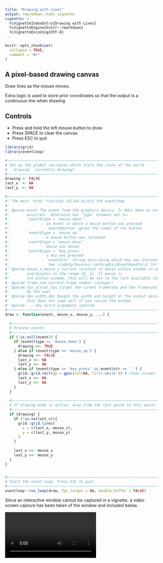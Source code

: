 ```yaml
---
title: "Drawing with Lines"
output: rmarkdown::html_vignette
vignette: >
  %\VignetteIndexEntry{Drawing with Lines}
  %\VignetteEngine{knitr::rmarkdown}
  %\VignetteEncoding{UTF-8}
---
```


```r
knitr::opts_chunk$set(
  collapse = TRUE,
  comment = "#>"
)
```


## A pixel-based drawing canvas

Draw lines as the mouse moves.

Extra logic is used to store prior coordinates so 
  that the output is a continuous line when drawing


## Controls

* Press and hold the left mouse button to draw
* Press SPACE to clear the canvas
* Press ESC to quit


```r
library(grid)
library(eventloop)

#~~~~~~~~~~~~~~~~~~~~~~~~~~~~~~~~~~~~~~~~~~~~~~~~~~~~~~~~~~~~~~~~~~~~~~~~~~~~~
# Set up the global variables which store the state of the world
#  'drawing'  Currently drawing?
#~~~~~~~~~~~~~~~~~~~~~~~~~~~~~~~~~~~~~~~~~~~~~~~~~~~~~~~~~~~~~~~~~~~~~~~~~~~~~
drawing <- FALSE
last_x  <- NA
last_y  <- NA

#~~~~~~~~~~~~~~~~~~~~~~~~~~~~~~~~~~~~~~~~~~~~~~~~~~~~~~~~~~~~~~~~~~~~~~~~~~~~~
#' The main 'draw' function called within the eventloop
#'
#' @param event The event from the graphics device. Is NULL when no event
#'        occurred.  Otherwise has `type` element set to:
#'        `event$type = 'mouse_down'` 
#'               - an event in which a mouse button was pressed
#'               - `event$button` gives the index of the button
#'        `event$type = 'mouse_up'`   
#'               - a mouse button was released
#'        `event$type = 'mouse_move'`   
#'               - mouse was moved 
#'        `event$type = 'key_press'`  
#'               - a key was pressed
#'               - `event$str` String describing which key was pressed. 
#'                  See \code{grDevices::setGraphicsEventHandlers} for more information.
#' @param mouse_x,mouse_y current location of mouse within window in normalised 
#'        coordinates in the range [0, 1]. If mouse is 
#'        not within window, this will be set to the last available coordinates
#' @param frame_num Current frame number (integer)
#' @param fps_actual,fps_target the curent framerate and the framerate specified
#'        by the user
#' @param dev_width,dev_height the width and height of the output device. Note:
#'        this does not cope well if you resize the window
#' @param ... any extra arguments ignored
#~~~~~~~~~~~~~~~~~~~~~~~~~~~~~~~~~~~~~~~~~~~~~~~~~~~~~~~~~~~~~~~~~~~~~~~~~~~~~
draw <- function(event, mouse_x, mouse_y, ...) {
  
  #~~~~~~~~~~~~~~~~~~~~~~~~~~~~~~~~~~~~~~~~~~~~~~~~~~~~~~~~~~~~~~~~~~~~~~~~~~~
  # Process events
  #~~~~~~~~~~~~~~~~~~~~~~~~~~~~~~~~~~~~~~~~~~~~~~~~~~~~~~~~~~~~~~~~~~~~~~~~~~~
  if (!is.null(event)) {
    if (event$type == 'mouse_down') {
      drawing <<- TRUE
    } else if (event$type == 'mouse_up') {
      drawing <<- FALSE
      last_x <<- NA
      last_y <<- NA
    } else if (event$type == 'key_press' && event$str == ' ') {
      grid::grid.rect(gp = gpar(col=NA, fill='white')) # clear screen
      last_x <<- NA
      last_y <<- NA
    }
  }
  
  #~~~~~~~~~~~~~~~~~~~~~~~~~~~~~~~~~~~~~~~~~~~~~~~~~~~~~~~~~~~~~~~~~~~~~~~~~~~
  # If drawing mode is active, draw from the last point to this point.
  #~~~~~~~~~~~~~~~~~~~~~~~~~~~~~~~~~~~~~~~~~~~~~~~~~~~~~~~~~~~~~~~~~~~~~~~~~~~
  if (drawing) {
    if (!is.na(last_x)){
      grid::grid.lines(
        x = c(last_x, mouse_x),
        y = c(last_y, mouse_y)
      )
    }
    
    last_x <<- mouse_x
    last_y <<- mouse_y
  }
}


#~~~~~~~~~~~~~~~~~~~~~~~~~~~~~~~~~~~~~~~~~~~~~~~~~~~~~~~~~~~~~~~~~~~~~~~~~~~~~
# Start the event loop. Press ESC to quit
#~~~~~~~~~~~~~~~~~~~~~~~~~~~~~~~~~~~~~~~~~~~~~~~~~~~~~~~~~~~~~~~~~~~~~~~~~~~~~
eventloop::run_loop(draw, fps_target = NA, double_buffer = FALSE)
```

Since an interactive window cannot be captured in a vignette, a video
screen capture has been taken of the window and included below.

<video controls>
  <source src="images/basic-canvas-smooth.mp4" type="video/mp4">
  Your browser does not support the video tag.
</video> 

